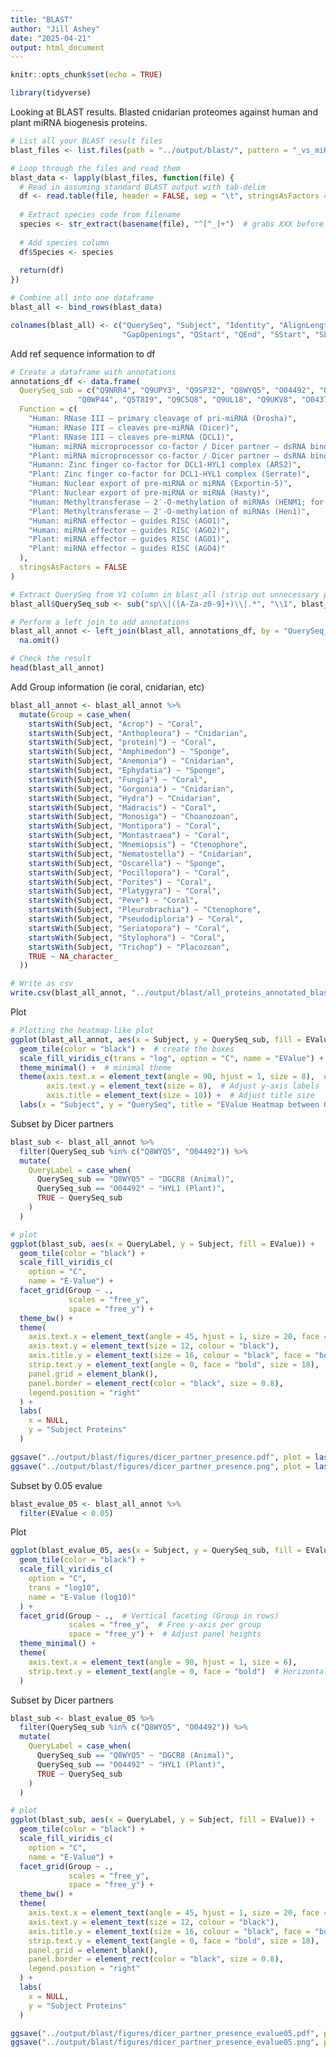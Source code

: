 ```yaml
---
title: "BLAST"
author: "Jill Ashey"
date: "2025-04-21"
output: html_document
---
```


```r
knitr::opts_chunk$set(echo = TRUE)

library(tidyverse)
```

Looking at BLAST results. Blasted cnidarian proteomes against human and plant miRNA biogenesis proteins. 
```r
# List all your BLAST result files
blast_files <- list.files(path = "../output/blast/", pattern = "_vs_miRNA_biogenesis.txt$", full.names = TRUE)

# Loop through the files and read them
blast_data <- lapply(blast_files, function(file) {
  # Read in assuming standard BLAST output with tab-delim
  df <- read.table(file, header = FALSE, sep = "\t", stringsAsFactors = FALSE)
  
  # Extract species code from filename
  species <- str_extract(basename(file), "^[^_]+")  # grabs XXX before _vs
  
  # Add species column
  df$Species <- species
  
  return(df)
})

# Combine all into one dataframe
blast_all <- bind_rows(blast_data)

colnames(blast_all) <- c("QuerySeq", "Subject", "Identity", "AlignLength", "Mismatches", 
                         "GapOpenings", "QStart", "QEnd", "SStart", "SEnd", "EValue", "Bitscore", "Species")
```

Add ref sequence information to df 
```r
# Create a dataframe with annotations
annotations_df <- data.frame(
  QuerySeq_sub = c("Q9NRR4", "Q9UPY3", "Q9SP32", "Q8WYQ5", "O04492", "Q9BXP5", "Q9ZVD0", "Q9HAV4", 
               "Q0WP44", "Q5T8I9", "Q9C5Q8", "Q9UL18", "Q9UKV8", "O04379", "Q9ZVD5"),
  Function = c(
    "Human: RNase III – primary cleavage of pri-miRNA (Drosha)",
    "Human: RNase III — cleaves pre-miRNA (Dicer)",
    "Plant: RNase III — cleaves pre-miRNA (DCL1)",
    "Human: miRNA microprocessor co-factor / Dicer partner — dsRNA binding protein (DGCR8 / Pasha)",
    "Plant: miRNA microprocessor co-factor / Dicer partner — dsRNA binding protein (HYL1)",
    "Humann: Zinc finger co-factor for DCL1-HYL1 complex (ARS2)",
    "Plant: Zinc finger co-factor for DCL1-HYL1 complex (Serrate)",
    "Human: Nuclear export of pre-miRNA or miRNA (Exportin-5)",
    "Plant: Nuclear export of pre-miRNA or miRNA (Hasty)",
    "Human: Methyltransferase — 2′-O-methylation of miRNAs (HENM1; for piRNAs)",
    "Plant: Methyltransferase — 2′-O-methylation of miRNAs (Hen1)",
    "Human: miRNA effector — guides RISC (AGO1)",
    "Human: miRNA effector — guides RISC (AGO2)",
    "Plant: miRNA effector — guides RISC (AGO1)",
    "Plant: miRNA effector — guides RISC (AGO4)"
  ),
  stringsAsFactors = FALSE
)

# Extract QuerySeq from V1 column in blast_all (strip out unnecessary prefixes and suffixes)
blast_all$QuerySeq_sub <- sub("sp\\|([A-Za-z0-9]+)\\|.*", "\\1", blast_all$QuerySeq)

# Perform a left join to add annotations
blast_all_annot <- left_join(blast_all, annotations_df, by = "QuerySeq_sub") %>%
  na.omit()

# Check the result
head(blast_all_annot)
```

Add Group information (ie coral, cnidarian, etc)
```r
blast_all_annot <- blast_all_annot %>%
  mutate(Group = case_when(
    startsWith(Subject, "Acrop") ~ "Coral",
    startsWith(Subject, "Anthopleura") ~ "Cnidarian",
    startsWith(Subject, "protein|") ~ "Coral", 
    startsWith(Subject, "Amphimedon") ~ "Sponge",
    startsWith(Subject, "Anemonia") ~ "Cnidarian",
    startsWith(Subject, "Ephydatia") ~ "Sponge",
    startsWith(Subject, "Fungia") ~ "Coral", 
    startsWith(Subject, "Gorgonia") ~ "Cnidarian",
    startsWith(Subject, "Hydra") ~ "Cnidarian",
    startsWith(Subject, "Madracis") ~ "Coral", 
    startsWith(Subject, "Monosiga") ~ "Choanozoan", 
    startsWith(Subject, "Montipora") ~ "Coral", 
    startsWith(Subject, "Montastraea") ~ "Coral", 
    startsWith(Subject, "Mnemiopsis") ~ "Ctenophore", 
    startsWith(Subject, "Nematostella") ~ "Cnidarian",
    startsWith(Subject, "Oscarella") ~ "Sponge",
    startsWith(Subject, "Pocillopora") ~ "Coral", 
    startsWith(Subject, "Porites") ~ "Coral", 
    startsWith(Subject, "Platygyra") ~ "Coral", 
    startsWith(Subject, "Peve") ~ "Coral", 
    startsWith(Subject, "Pleurobrachia") ~ "Ctenophore", 
    startsWith(Subject, "Pseudodiploria") ~ "Coral", 
    startsWith(Subject, "Seriatopora") ~ "Coral", 
    startsWith(Subject, "Stylophora") ~ "Coral", 
    startsWith(Subject, "Trichop") ~ "Placozoan",
    TRUE ~ NA_character_
  ))

# Write as csv 
write.csv(blast_all_annot, "../output/blast/all_proteins_annotated_blast.csv")
```

Plot
```r
# Plotting the heatmap-like plot
ggplot(blast_all_annot, aes(x = Subject, y = QuerySeq_sub, fill = EValue)) +
  geom_tile(color = "black") +  # create the boxes
  scale_fill_viridis_c(trans = "log", option = "C", name = "EValue") +  # log scale for better visualization
  theme_minimal() +  # minimal theme
  theme(axis.text.x = element_text(angle = 90, hjust = 1, size = 8),  # Rotate x-axis labels for readability
        axis.text.y = element_text(size = 8),  # Adjust y-axis labels
        axis.title = element_text(size = 10)) +  # Adjust title size
  labs(x = "Subject", y = "QuerySeq", title = "EValue Heatmap between QuerySeq and Subject")
```

Subset by Dicer partners
```r
blast_sub <- blast_all_annot %>%
  filter(QuerySeq_sub %in% c("Q8WYQ5", "O04492")) %>%
  mutate(
    QueryLabel = case_when(
      QuerySeq_sub == "Q8WYQ5" ~ "DGCR8 (Animal)",
      QuerySeq_sub == "O04492" ~ "HYL1 (Plant)",
      TRUE ~ QuerySeq_sub
    )
  )

# plot
ggplot(blast_sub, aes(x = QueryLabel, y = Subject, fill = EValue)) +
  geom_tile(color = "black") +
  scale_fill_viridis_c(
    option = "C",
    name = "E-Value") +
  facet_grid(Group ~ ., 
             scales = "free_y", 
             space = "free_y") +
  theme_bw() +
  theme(
    axis.text.x = element_text(angle = 45, hjust = 1, size = 20, face = "bold", colour = "black"),
    axis.text.y = element_text(size = 12, colour = "black"),
    axis.title.y = element_text(size = 16, colour = "black", face = "bold"),
    strip.text.y = element_text(angle = 0, face = "bold", size = 18),
    panel.grid = element_blank(),
    panel.border = element_rect(color = "black", size = 0.8),
    legend.position = "right"
  ) +
  labs(
    x = NULL,
    y = "Subject Proteins"
  )

ggsave("../output/blast/figures/dicer_partner_presence.pdf", plot = last_plot(), width = 10, height = 15)
ggsave("../output/blast/figures/dicer_partner_presence.png", plot = last_plot(), width = 10, height = 15)
```

Subset by 0.05 evalue 
```r
blast_evalue_05 <- blast_all_annot %>%
  filter(EValue < 0.05)
```

Plot
```r
ggplot(blast_evalue_05, aes(x = Subject, y = QuerySeq_sub, fill = EValue)) +
  geom_tile(color = "black") +
  scale_fill_viridis_c(
    option = "C",
    trans = "log10",
    name = "E-Value (log10)"
  ) +
  facet_grid(Group ~ .,  # Vertical faceting (Group in rows)
             scales = "free_y",  # Free y-axis per group
             space = "free_y") +  # Adjust panel heights
  theme_minimal() +
  theme(
    axis.text.x = element_text(angle = 90, hjust = 1, size = 6),
    strip.text.y = element_text(angle = 0, face = "bold")  # Horizontal strip labels
  )
```

Subset by Dicer partners
```r
blast_sub <- blast_evalue_05 %>%
  filter(QuerySeq_sub %in% c("Q8WYQ5", "O04492")) %>%
  mutate(
    QueryLabel = case_when(
      QuerySeq_sub == "Q8WYQ5" ~ "DGCR8 (Animal)",
      QuerySeq_sub == "O04492" ~ "HYL1 (Plant)",
      TRUE ~ QuerySeq_sub
    )
  )

# plot
ggplot(blast_sub, aes(x = QueryLabel, y = Subject, fill = EValue)) +
  geom_tile(color = "black") +
  scale_fill_viridis_c(
    option = "C",
    name = "E-Value") +
  facet_grid(Group ~ ., 
             scales = "free_y", 
             space = "free_y") +
  theme_bw() +
  theme(
    axis.text.x = element_text(angle = 45, hjust = 1, size = 20, face = "bold", colour = "black"),
    axis.text.y = element_text(size = 12, colour = "black"),
    axis.title.y = element_text(size = 16, colour = "black", face = "bold"),
    strip.text.y = element_text(angle = 0, face = "bold", size = 18),
    panel.grid = element_blank(),
    panel.border = element_rect(color = "black", size = 0.8),
    legend.position = "right"
  ) +
  labs(
    x = NULL,
    y = "Subject Proteins"
  )

ggsave("../output/blast/figures/dicer_partner_presence_evalue05.pdf", plot = last_plot(), width = 10, height = 15)
ggsave("../output/blast/figures/dicer_partner_presence_evalue05.png", plot = last_plot(), width = 10, height = 15)
```


